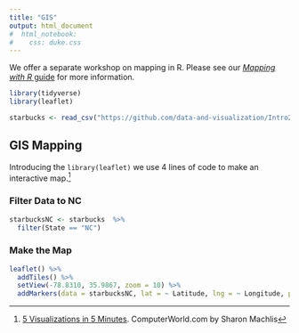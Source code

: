 ```yaml
---
title: "GIS"
output: html_document
#  html_notebook:
#    css: duke.css
---
```


We offer a separate workshop on mapping in R.  Please see our [*Mapping with R* guide](/map/) for more information.  

```r
library(tidyverse)
library(leaflet)

```


```r
starbucks <- read_csv("https://github.com/data-and-visualization/Intro2R/raw/master/data/All_Starbucks_Locations_in_the_US_-_Map.csv")
```


## GIS Mapping

Introducing the `library(leaflet)` we use 4 lines of code to make an interactive map.^[[5 Visualizations in 5 Minutes](http://www.computerworld.com/article/2893271/business-intelligence/5-data-visualizations-in-5-minutes-each-in-5-lines-or-less-of-r.html). ComputerWorld.com by Sharon Machlis]

### Filter Data to NC
```r
starbucksNC <- starbucks  %>% 
  filter(State == "NC")
```


### Make the Map
```r
leaflet() %>% 
  addTiles() %>% 
  setView(-78.8310, 35.9867, zoom = 10) %>% 
  addMarkers(data = starbucksNC, lat = ~ Latitude, lng = ~ Longitude, popup = starbucksNC$Name)
```




